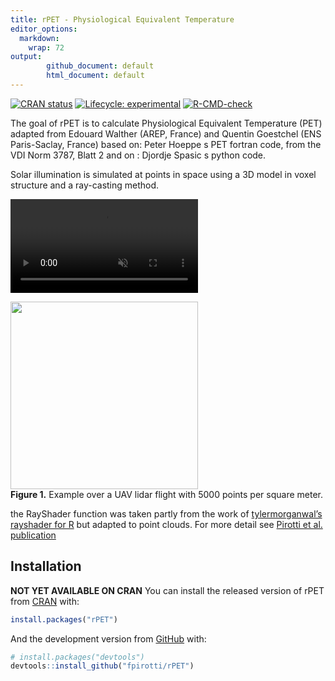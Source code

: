 ```yaml
---
title: rPET - Physiological Equivalent Temperature
editor_options: 
  markdown: 
    wrap: 72
output: 
        github_document: default
        html_document: default
---
```


<!-- README.md is generated from README.Rmd. Please edit that file -->

<!-- badges: start -->

[![CRAN
status](https://www.r-pkg.org/badges/version/rPET)](https://CRAN.R-project.org/package=rPET)
[![Lifecycle:
experimental](https://img.shields.io/badge/lifecycle-experimental-orange.svg)](https://lifecycle.r-lib.org/articles/stages.html#experimental)
[![R-CMD-check](https://github.com/fpirotti/rPET/workflows/R-CMD-check/badge.svg)](https://github.com/fpirotti/rPET/actions)

<!-- badges: end -->

The goal of rPET is to calculate Physiological Equivalent Temperature
(PET) adapted from Edouard Walther (AREP, France) and Quentin Goestchel
(ENS Paris-Saclay, France) based on: Peter Hoeppe s PET fortran code,
from the VDI Norm 3787, Blatt 2 and on : Djordje Spasic s python code.

Solar illumination is simulated at points in space using a 3D model in
voxel structure and a ray-casting method.

<video src="https://user-images.githubusercontent.com/1391292/181439231-4d9c09ff-c552-499a-8d95-6ea988079e55.mp4" data-canonical-src="https://user-images.githubusercontent.com/1391292/181439231-4d9c09ff-c552-499a-8d95-6ea988079e55.mp4?width=354&amp;height=488" controls="controls" muted="muted" autoplay   style="max-height:640px;">

</video>

<img src="man/figures/readme1.png" style="width:300px; max-width: 400px !important;"/>
<br>**Figure 1.** Example over a UAV lidar flight with 5000 points per
square meter.

the RayShader function was taken partly from the work of
[tylermorganwal's rayshader for
R](https://github.com/tylermorganwall/rayshader){target="\_blank"} but
adapted to point clouds. For more detail see [Pirotti et al.
publication](https://github.com/tylermorganwall/rayshader "Taylemoraganwal Rayshader")

## Installation

**NOT YET AVAILABLE ON CRAN** You can install the released version of
rPET from [CRAN](https://CRAN.R-project.org) with:

``` r
install.packages("rPET")
```

And the development version from [GitHub](https://github.com/) with:

``` r
# install.packages("devtools")
devtools::install_github("fpirotti/rPET")
```
